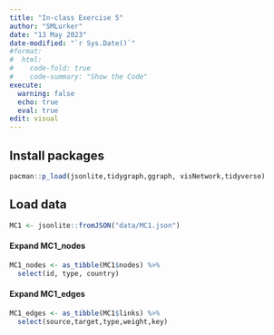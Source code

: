 ```yaml
---
title: "In-class Exercise 5"
author: "SMLurker"
date: "13 May 2023"
date-modified: "`r Sys.Date()`"
#format: 
#  html: 
#    code-fold: true
#    code-summary: "Show the Code"
execute: 
  warning: false
  echo: true
  eval: true
edit: visual
---
```


## Install packages

```r
pacman::p_load(jsonlite,tidygraph,ggraph, visNetwork,tidyverse)
```

## Load data

```r
MC1 <- jsonlite::fromJSON("data/MC1.json")
```

#### Expand MC1_nodes

```r
MC1_nodes <- as_tibble(MC1$nodes) %>%
  select(id, type, country)
```

#### Expand MC1_edges

```r
MC1_edges <- as_tibble(MC1$links) %>%
  select(source,target,type,weight,key)
```
